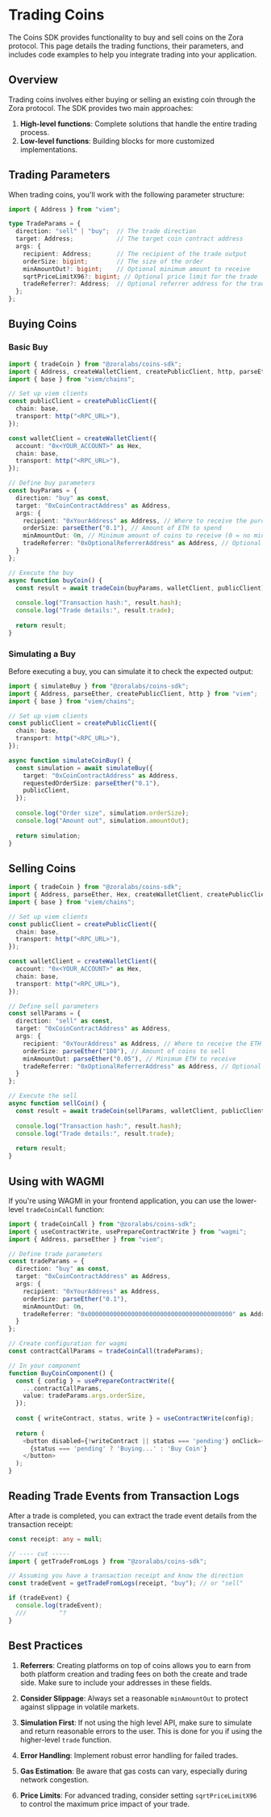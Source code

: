 # Trading Coins

The Coins SDK provides functionality to buy and sell coins on the Zora protocol. This page details the trading functions, their parameters, and includes code examples to help you integrate trading into your application.

## Overview

Trading coins involves either buying or selling an existing coin through the Zora protocol. The SDK provides two main approaches:

1. **High-level functions**: Complete solutions that handle the entire trading process.
2. **Low-level functions**: Building blocks for more customized implementations.

## Trading Parameters

When trading coins, you'll work with the following parameter structure:

```ts twoslash
import { Address } from "viem";

type TradeParams = {
  direction: "sell" | "buy";  // The trade direction
  target: Address;            // The target coin contract address
  args: {
    recipient: Address;       // The recipient of the trade output
    orderSize: bigint;        // The size of the order
    minAmountOut?: bigint;    // Optional minimum amount to receive
    sqrtPriceLimitX96?: bigint; // Optional price limit for the trade
    tradeReferrer?: Address;  // Optional referrer address for the trade
  };
};
```

## Buying Coins

### Basic Buy

```ts twoslash
import { tradeCoin } from "@zoralabs/coins-sdk";
import { Address, createWalletClient, createPublicClient, http, parseEther, Hex } from "viem";
import { base } from "viem/chains";

// Set up viem clients
const publicClient = createPublicClient({
  chain: base,
  transport: http("<RPC_URL>"),
});

const walletClient = createWalletClient({
  account: "0x<YOUR_ACCOUNT>" as Hex,
  chain: base,
  transport: http("<RPC_URL>"),
});

// Define buy parameters
const buyParams = {
  direction: "buy" as const,
  target: "0xCoinContractAddress" as Address,
  args: {
    recipient: "0xYourAddress" as Address, // Where to receive the purchased coins
    orderSize: parseEther("0.1"), // Amount of ETH to spend
    minAmountOut: 0n, // Minimum amount of coins to receive (0 = no minimum)
    tradeReferrer: "0xOptionalReferrerAddress" as Address, // Optional
  }
};

// Execute the buy
async function buyCoin() {
  const result = await tradeCoin(buyParams, walletClient, publicClient);
  
  console.log("Transaction hash:", result.hash);
  console.log("Trade details:", result.trade);
  
  return result;
}
```

### Simulating a Buy

Before executing a buy, you can simulate it to check the expected output:

```ts twoslash
import { simulateBuy } from "@zoralabs/coins-sdk";
import { Address, parseEther, createPublicClient, http } from "viem";
import { base } from "viem/chains";

// Set up viem clients
const publicClient = createPublicClient({
  chain: base,
  transport: http("<RPC_URL>"),
});

async function simulateCoinBuy() {
  const simulation = await simulateBuy({
    target: "0xCoinContractAddress" as Address,
    requestedOrderSize: parseEther("0.1"),
    publicClient,
  });
  
  console.log("Order size", simulation.orderSize);
  console.log("Amount out", simulation.amountOut);
  
  return simulation;
}
```

## Selling Coins

```ts twoslash
import { tradeCoin } from "@zoralabs/coins-sdk";
import { Address, parseEther, Hex, createWalletClient, createPublicClient, http } from "viem";
import { base } from "viem/chains";

// Set up viem clients
const publicClient = createPublicClient({
  chain: base,
  transport: http("<RPC_URL>"),
});

const walletClient = createWalletClient({
  account: "0x<YOUR_ACCOUNT>" as Hex,
  chain: base,
  transport: http("<RPC_URL>"),
});

// Define sell parameters
const sellParams = {
  direction: "sell" as const,
  target: "0xCoinContractAddress" as Address,
  args: {
    recipient: "0xYourAddress" as Address, // Where to receive the ETH
    orderSize: parseEther("100"), // Amount of coins to sell
    minAmountOut: parseEther("0.05"), // Minimum ETH to receive
    tradeReferrer: "0xOptionalReferrerAddress" as Address, // Optional
  }
};

// Execute the sell
async function sellCoin() {
  const result = await tradeCoin(sellParams, walletClient, publicClient);
  
  console.log("Transaction hash:", result.hash);
  console.log("Trade details:", result.trade);
  
  return result;
}
```

## Using with WAGMI

If you're using WAGMI in your frontend application, you can use the lower-level `tradeCoinCall` function:

```typescript
import { tradeCoinCall } from "@zoralabs/coins-sdk";
import { useContractWrite, usePrepareContractWrite } from "wagmi";
import { Address, parseEther } from "viem";

// Define trade parameters
const tradeParams = {
  direction: "buy" as const,
  target: "0xCoinContractAddress" as Address,
  args: {
    recipient: "0xYourAddress" as Address,
    orderSize: parseEther("0.1"),
    minAmountOut: 0n,
    tradeReferrer: "0x0000000000000000000000000000000000000000" as Address,
  }
};

// Create configuration for wagmi
const contractCallParams = tradeCoinCall(tradeParams);

// In your component
function BuyCoinComponent() {
  const { config } = usePrepareContractWrite({
    ...contractCallParams,
    value: tradeParams.args.orderSize,
  });
  
  const { writeContract, status, write } = useContractWrite(config);
  
  return (
    <button disabled={!writeContract || status === 'pending'} onClick={() => writeContract?.()}>
      {status === 'pending' ? 'Buying...' : 'Buy Coin'}
    </button>
  );
}
```

## Reading Trade Events from Transaction Logs

After a trade is completed, you can extract the trade event details from the transaction receipt:

```ts twoslash
const receipt: any = null;

// ---- cut -----
import { getTradeFromLogs } from "@zoralabs/coins-sdk";

// Assuming you have a transaction receipt and know the direction
const tradeEvent = getTradeFromLogs(receipt, "buy"); // or "sell"

if (tradeEvent) {
  console.log(tradeEvent);
  ///         ^?
}
```

## Best Practices

1. **Referrers**: Creating platforms on top of coins allows you to earn from both platform creation and trading fees on both the create and trade side. Make sure to include your addresses in these fields.

2. **Consider Slippage**: Always set a reasonable `minAmountOut` to protect against slippage in volatile markets.

3. **Simulation First**: If not using the high level API, make sure to simulate and return reasonable errors to the user. This is done for you if using the higher-level `trade` function.

4. **Error Handling**: Implement robust error handling for failed trades.

5. **Gas Estimation**: Be aware that gas costs can vary, especially during network congestion.

6. **Price Limits**: For advanced trading, consider setting `sqrtPriceLimitX96` to control the maximum price impact of your trade. 